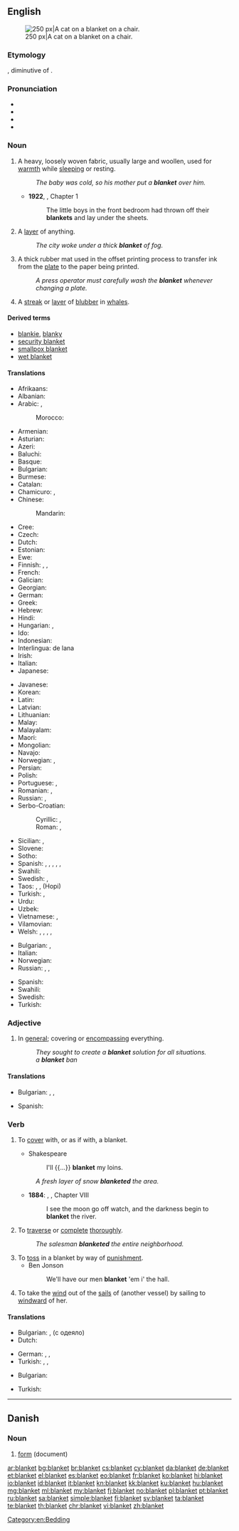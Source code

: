 ==English==
{{wikipedia|Blanket (disambiguation)}}
{{wikipedia}}
[[Image:2003-08-10 feather 04.JPG|thumb|right|250 px|A cat on a blanket on a chair.]]

===Etymology===
{{etyl|fro|en}} {{term|blanchet|lang=fro}}, diminutive of {{term|blanc|lang=fro||white}}.

===Pronunciation===
* {{IPA|/ˈblæŋkɪt/}}
* {{audio|en-us-blanket.ogg|Audio (US)}}
* {{audio|En-uk-blanket.ogg|Audio (UK)}}
* {{rhymes|æŋkɪt}}

===Noun===
{{en-noun}}

# A heavy, loosely woven fabric, usually large and woollen, used for [[warmth]] while [[sleeping]] or resting.
#: ''The baby was cold, so his mother put a '''blanket''' over him.''
#* '''1922''', {{w|Virginia Woolf}}, ''{{w|Jacob's Room}}'' Chapter 1
#*: The little boys in the front bedroom had thrown off their '''blankets''' and lay under the sheets.
# A [[layer]] of anything.
#: ''The city woke under a thick '''blanket''' of fog.''
# A thick rubber mat used in the offset printing process to transfer ink from the [[plate]] to the paper being printed.
#: ''A press operator must carefully wash the '''blanket''' whenever changing a plate.''
# A [[streak]] or [[layer]] of [[blubber]] in [[whale]]s.

====Derived terms====
* [[blankie]], [[blanky]]
* [[security blanket]]
* [[smallpox blanket]]
* [[wet blanket]]

====Translations====
{{trans-top|fabric}}
* Afrikaans: {{t|af|kombers}}
* Albanian: {{t+|sq|batanije}}
* Arabic: {{t|ar|لحاف|m|tr=liHaaf|sc=Arab}}, {{qualifier|plural:}} {{t|ar|لحف|m-p|tr=luHf}}
*: Morocco: {{t|ary|بطانية|tr=baṭṭāniya|sc=Arab}}
* Armenian: {{t|hy|վերմակ|tr=vermak}}
* Asturian: {{t|ast|manta|f}}
* Azeri: {{t+|az|yorğan}}
* Baluchi: {{t|bal|کمبل}}
* Basque: {{t|eu|manta}}
* Bulgarian: {{t+|bg|одеяло|n}}
* Burmese: {{t+|my|စောင်|tr=saung|sc=Mymr}}
* Catalan: {{t+|ca|manta|f}}
* Chamicuro: {{t|ccc|katana}}, {{t|ccc|pestiklo}}
* Chinese:
*: Mandarin: {{t+|cmn|毯子|tr=tǎnzi|sc=Hani}}
* Cree: {{t|cr|ᐊᑯᐦᑊ|tr=akohp|sc=Cans}}
* Czech: {{t|cs|deka|f}}
* Dutch: {{t+|nl|deken|m|f}}
* Estonian: {{t|et|tekk}}
* Ewe: {{t|ee|kundru}}
* Finnish: {{t+|fi|peitto}}, {{t+|fi|viltti}}, {{t+|fi|huopa}}
* French: {{t+|fr|couverture|f}}
* Galician: {{t|gl|manta|f}}
* Georgian: {{t|ka|საბანი|sc=Geor|tr=sabani}}
* German: {{t+|de|Decke|f}}
* Greek: {{t+|el|κουβέρτα|f|tr=kouverta}}
* Hebrew: {{t+|he|שמיכה|f|tr=smikha}}
* Hindi: {{t|hi|कम्बल|m|tr=kambal|sc=Deva}}
* Hungarian: {{t+|hu|takaró}}, {{t+|hu|pokróc}}
* Ido: {{t+|io|kovrilo}}
* Indonesian: {{t+|id|selimut}}
* Interlingua: {{t|ie|copertura}} de lana {{g|f}}
* Irish: {{t|ga|blaincéad|m}}
* Italian: {{t+|it|coperta|f}}
* Japanese: {{t|ja|毛布|tr=[[もうふ]], mōfu|sc=Jpan}}
{{trans-mid}}
* Javanese: {{t|jv|kemul}}
* Korean: {{t+|ko|이불|tr=ibul|sc=Kore}}
* Latin: {{t|la|lōdix|f}}
* Latvian: {{t|lv|sega}}
* Lithuanian: {{t|lt|antklodė}}
* Malay: {{t|ms|selimut}}
* Malayalam: {{t|ml|പുതപ്പ്‌|tr=puthappu}}
* Maori: {{t|mi|paraikete}}
* Mongolian: {{t|mn|ноосон хөнжил|sc=Cyrl}}
* Navajo: {{t|nv|beeldléí‎}}
* Norwegian: {{t+|no|dyne|m|f}}, {{t+|no|teppe|n}}
* Persian: {{t+|fa|پتو|tr=patu|sc=fa-Arab}}
* Polish: {{t+|pl|koc|n}}
* Portuguese: {{t+|pt|cobertor|m}}, {{t+|pt|manta|f}}
* Romanian: {{t+|ro|pătură|f}}, {{t+|ro|valtrap}}
* Russian: {{t+|ru|одеяло|n|tr=odejálo|sc=Cyrl}}, {{t+|ru|покрывало|n|tr=pokryválo|sc=Cyrl}}
* Serbo-Croatian:
*: Cyrillic: {{t|sh|ћебе|n|sc=Cyrl}}, {{t|sh|дека|f}}
*: Roman: {{t|sh|ćebe|n}}, {{t|sh|deka|f}}
* Sicilian: {{t+|scn|cutra|f}}, {{t+|scn|cupetta|f}}
* Slovene: {{t+|sl|odeja|f}}
* Sotho: {{t+|st|kobo}}
* Spanish: {{t+|es|manta|f}} {{qualifier|Spain standard usage}}, {{t+|es|cobija|f}} {{qualifier|Central America|Colombia|Mexico|Southern Spain|Venezuela}}, {{t+|es|colcha|f}} {{qualifier|Cuba}}, {{t+|es|frazada|f}} {{qualifier|Argentina|Bolivia|Chile|Peru|Uruguay}}, {{t|es|frisa|f}} {{qualifier|Dominican Republic|Puerto Rico}}, 
* Swahili: {{t+|sw|blanketi}}
* Swedish: {{t+|sv|täcke}}, {{t+|sv|filt}}
* Taos: {{t|twf|kínemą}}, {{t|twf|pisóloną}}, {{t|twf|pəolénemą}} (Hopi)
* Turkish: {{t+|tr|battaniye}}, {{t+|tr|örtü}}
* Urdu: {{t|ur|کمبل|m|tr=kambal|sc=ur-Arab}}
* Uzbek: {{t+|uz|adyol}}
* Vietnamese: {{t+|vi|cái mền}}, {{t+|vi|chăn}}
* Vilamovian: {{t|wym|köc|m}}
* Welsh: {{t|cy|tapin|f}}, {{t+|cy|blanced|f}}, {{t|cy|cylched|m}}, {{t|cy|gwrthban|m}}, {{t|cy|planced|f}}
{{trans-bottom}}

{{trans-top|layer of anything}}
* Bulgarian: {{t+|bg|покривало}}, {{t+|bg|пласт|m}}
* Italian: {{t|it|coltre|f}}
* Norwegian: {{t+|no|teppe|n}}
* Russian: {{t+|ru|покрывало|n|tr=pokryválo|sc=Cyrl}}, {{t+|ru|покров|m|tr=pokróv|sc=Cyrl}}, {{t+|ru|слой|m|tr=sloj|sc=Cyrl}}
{{trans-mid}}
* Spanish: {{t+|es|capa|f}}
* Swahili: {{t+|sw|blanketi}}
* Swedish: {{t+|sv|lager}}
* Turkish: {{t+|tr|örtü}}
{{trans-bottom}}

===Adjective===
{{en-adj|-}}

# In [[general]]; covering or [[encompassing]] everything.
#: ''They sought to create a '''blanket''' solution for all situations.''
#: ''a '''blanket''' ban''

====Translations====
{{trans-top|covering or [[encompassing]] everything}}
* Bulgarian: {{t+|bg|цялостен}}, {{t+|bg|всеобхватен}}, {{t+|bg|всестранен}}
{{trans-mid}}
* Spanish: {{t+|es|general}}
{{trans-bottom}}

===Verb===
{{en-verb}}

# {{context|transitive|lang=en}} To [[cover]] with, or as if with, a blanket.
#* Shakespeare
#*: I'll {{...}} '''blanket''' my loins.
#: ''A fresh layer of snow '''blanketed''' the area.''
#* '''1884''': {{w|Mark Twain}}, {{w|The Adventures of Huckleberry Finn}}, Chapter VIII
#*: I see the moon go off watch, and the darkness begin to '''blanket''' the river.
# {{context|transitive|lang=en}} To [[traverse]] or [[complete]] [[thorough]]ly.
#: ''The salesman '''blanketed''' the entire neighborhood.''
# To [[toss]] in a blanket by way of [[punishment]].
#* Ben Jonson
#*: We'll have our men '''blanket''' 'em i' the hall.
# To take the [[wind]] out of the [[sail]]s of (another vessel) by sailing to [[windward]] of her.

====Translations====
{{trans-top|To cover}}
* Bulgarian: {{t+|bg|покривам}}, {{t+|bg|завивам}} (с одеяло)
* Dutch: {{t+|nl|bedekken}}
{{trans-mid}}
* German: {{t+|de|decken}}, {{t|de|verdecken}}, {{t|de|zudecken}}
* Turkish: {{t+|tr|örtmek}}, {{t+|tr|sarmak}}, {{t+|tr|kaplamak}}
{{trans-bottom}}

{{trans-top|To traverse or complete}}
* Bulgarian: {{t+|bg|обхващам}}
{{trans-mid}}
* Turkish: {{t+|tr|kapsamak}}
{{trans-bottom}}

[[Category:en:Bedding]]

----

==Danish==

===Noun===
{{head|da|noun}}

# [[form]] (document)

[[ar:blanket]]
[[bg:blanket]]
[[br:blanket]]
[[cs:blanket]]
[[cy:blanket]]
[[da:blanket]]
[[de:blanket]]
[[et:blanket]]
[[el:blanket]]
[[es:blanket]]
[[eo:blanket]]
[[fr:blanket]]
[[ko:blanket]]
[[hi:blanket]]
[[io:blanket]]
[[id:blanket]]
[[it:blanket]]
[[kn:blanket]]
[[kk:blanket]]
[[ku:blanket]]
[[hu:blanket]]
[[mg:blanket]]
[[ml:blanket]]
[[my:blanket]]
[[fj:blanket]]
[[no:blanket]]
[[pl:blanket]]
[[pt:blanket]]
[[ru:blanket]]
[[sa:blanket]]
[[simple:blanket]]
[[fi:blanket]]
[[sv:blanket]]
[[ta:blanket]]
[[te:blanket]]
[[th:blanket]]
[[chr:blanket]]
[[vi:blanket]]
[[zh:blanket]]